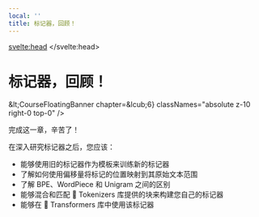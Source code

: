 ```yaml
---
local: ''
title: 标记器，回顾！
---
```

<script lang="ts">
let fw: "pt" | "tf" = "pt";
onMount(() => {
    const urlParams = new URLSearchParams(window.location.search);
    fw = urlParams.get("fw") || "pt";
});
</script>
<svelte:head>
  <meta name="hf:doc:metadata" content={JSON.stringify(metadata)} >
</svelte:head>
<h1 id="">标记器，回顾！</h1>

&amp;lt;CourseFloatingBanner
    chapter=&amp;lcub;6}
    classNames="absolute z-10 right-0 top-0"
/>

完成这一章，辛苦了！

在深入研究标记器之后，您应该：

- 能够使用旧的标记器作为模板来训练新的标记器
- 了解如何使用偏移量将标记的位置映射到其原始文本范围
- 了解 BPE、WordPiece 和 Unigram 之间的区别
- 能够混合和匹配 🤗 Tokenizers 库提供的块来构建您自己的标记器
- 能够在 🤗 Transformers 库中使用该标记器